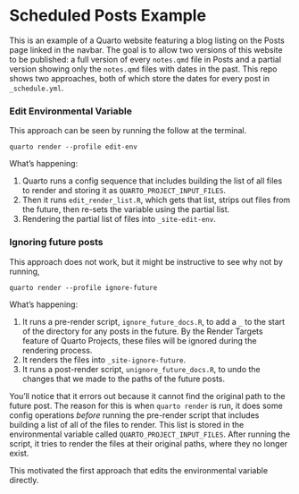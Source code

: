 # Scheduled Posts Example

This is an example of a Quarto website featuring a blog listing on the Posts page linked in the navbar. The goal is to allow two versions of this website to be published: a full version of every `notes.qmd` file in Posts and a partial version showing only the `notes.qmd` files with dates in the past. This repo shows two approaches, both of which store the dates for every post in `_schedule.yml`.


### Edit Environmental Variable

This approach can be seen by running the follow at the terminal.

`quarto render --profile edit-env`

What's happening:

1. Quarto runs a config sequence that includes building the list of all files to render and storing it as `QUARTO_PROJECT_INPUT_FILES`.
2. Then it runs `edit_render_list.R`, which gets that list, strips out files from the future, then re-sets the variable using the partial list.
3. Rendering the partial list of files into `_site-edit-env`.

### Ignoring future posts

This approach does not work, but it might be instructive to see why not by running,

`quarto render --profile ignore-future`

What's happening:

1. It runs a pre-render script, `ignore_future_docs.R`, to add a `_` to the start of the directory for any posts in the future. By the Render Targets feature of Quarto Projects, these files will be ignored during the rendering process.
2. It renders the files into `_site-ignore-future`.
3. It runs a post-render script, `unignore_future_docs.R`, to undo the changes that we made to the paths of the future posts.

You'll notice that it errors out because it cannot find the original path to the future post. The reason for this is when `quarto render` is run, it does some config operations *before* running the pre-render script that includes building a list of all of the files to render. This list is stored in the environmental variable called `QUARTO_PROJECT_INPUT_FILES`. After running the script, it tries to render the files at their original paths, where they no longer exist.

This motivated the first approach that edits the environmental variable directly.

